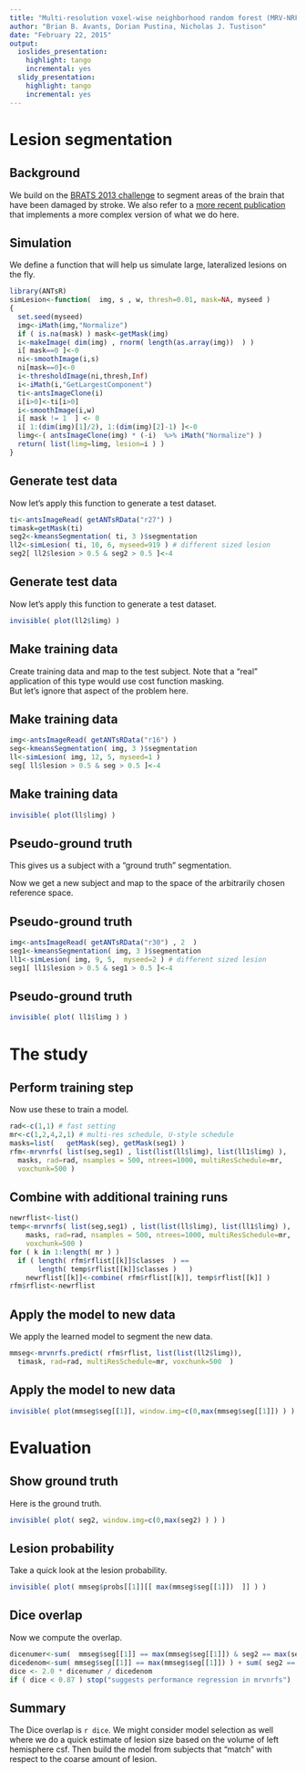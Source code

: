 ```yaml
---
title: "Multi-resolution voxel-wise neighborhood random forest (MRV-NRF) lesion segmentation"
author: "Brian B. Avants, Dorian Pustina, Nicholas J. Tustison"
date: "February 22, 2015"
output:
  ioslides_presentation:
    highlight: tango
    incremental: yes
  slidy_presentation:
    highlight: tango
    incremental: yes
---
```

<!--
%\VignetteEngine{knitr::rmarkdown}
%\VignetteIndexEntry{Supplementary Materials}
-->

# Lesion segmentation

## Background

We build on the [BRATS 2013 challenge](http://www.ncbi.nlm.nih.gov/pubmed/25494501) to segment areas of the brain that have been damaged by stroke.  We also refer to a [more recent publication](http://onlinelibrary.wiley.com/doi/10.1002/hbm.23110/abstract) that implements a more complex version of what we do here.

## Simulation

We define a function that will help us simulate large, lateralized lesions on the fly.
```r
library(ANTsR)
simLesion<-function(  img, s , w, thresh=0.01, mask=NA, myseed )
{
  set.seed(myseed)
  img<-iMath(img,"Normalize")
  if ( is.na(mask) ) mask<-getMask(img)
  i<-makeImage( dim(img) , rnorm( length(as.array(img))  ) )
  i[ mask==0 ]<-0
  ni<-smoothImage(i,s)
  ni[mask==0]<-0
  i<-thresholdImage(ni,thresh,Inf)
  i<-iMath(i,"GetLargestComponent")
  ti<-antsImageClone(i)
  i[i>0]<-ti[i>0]
  i<-smoothImage(i,w)
  i[ mask != 1  ] <- 0
  i[ 1:(dim(img)[1]/2), 1:(dim(img)[2]-1) ]<-0
  limg<-( antsImageClone(img) * (-i)  %>% iMath("Normalize") )
  return( list(limg=limg, lesion=i ) )
}
```


## Generate test data

Now let's apply this function to generate a test dataset.
```r
ti<-antsImageRead( getANTsRData("r27") )
timask=getMask(ti)
seg2<-kmeansSegmentation( ti, 3 )$segmentation
ll2<-simLesion( ti, 10, 6, myseed=919 ) # different sized lesion
seg2[ ll2$lesion > 0.5 & seg2 > 0.5 ]<-4
```

## Generate test data

Now let's apply this function to generate a test dataset.
```r
invisible( plot(ll2$limg) )
```


## Make training data

Create training data and map to the test subject.  Note that
a "real" application of this type would use cost function masking.  
But let's ignore that aspect of the problem here.

## Make training data

```r
img<-antsImageRead( getANTsRData("r16") )
seg<-kmeansSegmentation( img, 3 )$segmentation
ll<-simLesion( img, 12, 5, myseed=1 )
seg[ ll$lesion > 0.5 & seg > 0.5 ]<-4
```


## Make training data

```r
invisible( plot(ll$limg) )
```

## Pseudo-ground truth

This gives us a subject with a "ground truth" segmentation.

Now we get a new subject and map to the space of the arbitrarily chosen reference space.

## Pseudo-ground truth

```r
img<-antsImageRead( getANTsRData("r30") , 2  )
seg1<-kmeansSegmentation( img, 3 )$segmentation
ll1<-simLesion( img, 9, 5,  myseed=2 ) # different sized lesion
seg1[ ll1$lesion > 0.5 & seg1 > 0.5 ]<-4
```


## Pseudo-ground truth

```r
invisible( plot( ll1$limg ) )
```


# The study

## Perform training step

Now use these to train a model.
```r
rad<-c(1,1) # fast setting
mr<-c(1,2,4,2,1) # multi-res schedule, U-style schedule
masks=list(   getMask(seg), getMask(seg1) )
rfm<-mrvnrfs( list(seg,seg1) , list(list(ll$limg), list(ll1$limg) ),
  masks, rad=rad, nsamples = 500, ntrees=1000, multiResSchedule=mr,
  voxchunk=500 )
```


## Combine with additional training runs

```r
newrflist<-list()
temp<-mrvnrfs( list(seg,seg1) , list(list(ll$limg), list(ll1$limg) ),
    masks, rad=rad, nsamples = 500, ntrees=1000, multiResSchedule=mr,
    voxchunk=500 )
for ( k in 1:length( mr ) )
  if ( length( rfm$rflist[[k]]$classes  ) ==
       length( temp$rflist[[k]]$classes )   )
    newrflist[[k]]<-combine( rfm$rflist[[k]], temp$rflist[[k]] )
rfm$rflist<-newrflist
```

## Apply the model to new data

We apply the learned model to segment the new data.
```r
mmseg<-mrvnrfs.predict( rfm$rflist, list(list(ll2$limg)),
  timask, rad=rad, multiResSchedule=mr, voxchunk=500  )
```

## Apply the model to new data
```r
invisible( plot(mmseg$seg[[1]], window.img=c(0,max(mmseg$seg[[1]]) ) ) )
```


# Evaluation

## Show ground truth

Here is the ground truth.
```r
invisible( plot( seg2, window.img=c(0,max(seg2) ) ) )
```


## Lesion probability

Take a quick look at the lesion probability.
```r
invisible( plot( mmseg$probs[[1]][[ max(mmseg$seg[[1]])  ]] ) )
```


## Dice overlap

Now we compute the overlap.
```r
dicenumer<-sum(  mmseg$seg[[1]] == max(mmseg$seg[[1]]) & seg2 == max(seg2) )
dicedenom<-sum( mmseg$seg[[1]] == max(mmseg$seg[[1]]) ) + sum( seg2 == max(seg2)  )
dice <- 2.0 * dicenumer / dicedenom
if ( dice < 0.87 ) stop("suggests performance regression in mrvnrfs")
```

## Summary

The Dice overlap is `r dice`.  We might consider model selection
as well where we do a quick estimate of lesion size based on the
volume of left hemisphere csf.  Then build the model from
subjects that "match" with respect to the coarse amount of lesion.
